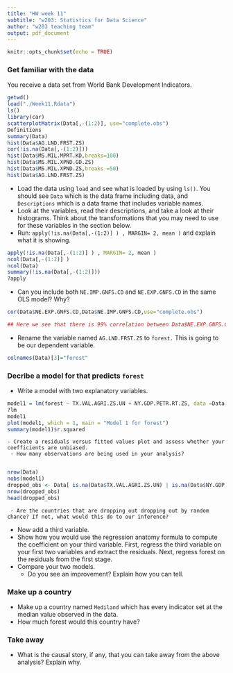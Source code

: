 ```yaml
---
title: "HW week 11"
subtitle: "w203: Statistics for Data Science"
author: "w203 teaching team"
output: pdf_document
---
```


```r
knitr::opts_chunk$set(echo = TRUE)
```

### Get familiar with the data
You receive a data set from World Bank Development Indicators. 

```r
getwd()
load("./Week11.Rdata")
ls()
library(car)
scatterplotMatrix(Data[,-(1:2)], use="complete.obs")
Definitions
summary(Data)
hist(Data$AG.LND.FRST.ZS)
cor(!is.na(Data[,-(1:2)]))
hist(Data$MS.MIL.MPRT.KD,breaks=100)
hist(Data$MS.MIL.XPND.GD.ZS)
hist(Data$MS.MIL.XPND.ZS,breaks =50)
hist(Data$AG.LND.FRST.ZS)
```
  - Load the data using `load` and see what is loaded by using `ls()`. You should see `Data` which is the data frame including data, and `Descriptions` which is a data frame that includes variable names. 
  - Look at the variables, read their descriptions, and take a look at their histograms. Think about the transformations that you may need to use for these variables in the section below. 
  - Run: `apply(!is.na(Data[,-(1:2)] ) , MARGIN= 2, mean )` and explain what it is showing.

```r
apply(!is.na(Data[,-(1:2)] ) , MARGIN= 2, mean )
ncol(Data[,-(1:2)] )
ncol(Data)
summary(!is.na(Data[,-(1:2)]))
?apply

```
  - Can you include both `NE.IMP.GNFS.CD` and `NE.EXP.GNFS.CD` in the same OLS model? Why?
```r
cor(Data$NE.EXP.GNFS.CD,Data$NE.IMP.GNFS.CD,use="complete.obs")

## Here we see that there is 99% correlation between Data$NE.EXP.GNFS.CD,Data$NE.IMP.GNFS.CD. This mean it will not satisify our no Multicolinearity assumption

```
  - Rename the variable named `AG.LND.FRST.ZS` to `forest.` This is going to be our dependent variable.
```r
colnames(Data)[3]="forest"

```

### Decribe a model for that predicts `forest`

  - Write a model with two explanatory variables. 
```r
model1 = lm(forest ~ TX.VAL.AGRI.ZS.UN + NY.GDP.PETR.RT.ZS, data =Data, na.action = na.omit)
?lm
model1
plot(model1, which = 1, main = "Model 1 for forest")
summary(model1)$r.squared
```
    - Create a residuals versus fitted values plot and assess whether your coefficients are unbiased.
     - How many observations are being used in your analysis? 
     
```r
nrow(Data)
nobs(model1)
dropped_obs <- Data[ is.na(Data$TX.VAL.AGRI.ZS.UN) | is.na(Data$NY.GDP.PETR.RT.ZS) | is.na(Data$forest),]
nrow(dropped_obs)
head(dropped_obs)

```
     - Are the countries that are dropping out dropping out by random chance? If not, what would this do to our inference? 
  - Now add a third variable.
  - Show how you would use the regression anatomy formula to compute the coefficient on your third variable.  First, regress the third variable on your first two variables and extract the residuals.  Next, regress forest on the residuals from the first stage.
  - Compare your two models.
      - Do you see an improvement? Explain how you can tell.

### Make up a country

  - Make up a country named `Mediland` which has every indicator set at the median value observed in the data. 
  - How much forest would this country have?
    
### Take away

  - What is the causal story, if any, that you can take away from the above analysis? Explain why.




